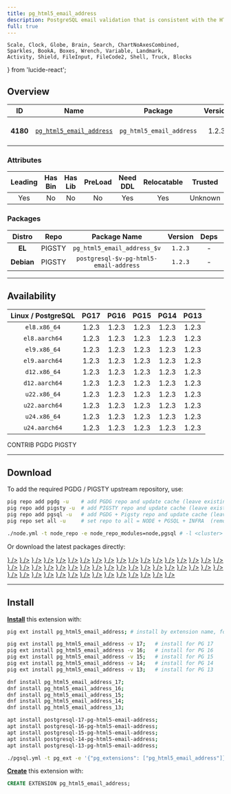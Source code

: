 ```yaml
---
title: pg_html5_email_address
description: PostgreSQL email validation that is consistent with the HTML5 spec
full: true
---
```


    Scale, Clock, Globe, Brain, Search, ChartNoAxesCombined,
    Sparkles, BookA, Boxes, Wrench, Variable, Landmark,
    Activity, Shield, FileInput, FileCode2, Shell, Truck, Blocks
} from 'lucide-react';

## Overview

| <TooltipIconButton tooltip="Extension unique identifier" side="top">ID</TooltipIconButton> | <TooltipIconButton tooltip="Extension name" side="top">Name</TooltipIconButton> | <TooltipIconButton tooltip="Package name for installation" side="top">Package</TooltipIconButton> | <TooltipIconButton tooltip="Latest available extension version" side="top">Version</TooltipIconButton> | <TooltipIconButton tooltip="Extension category" side="top">Category</TooltipIconButton> | <TooltipIconButton tooltip="Open source license" side="top">License</TooltipIconButton> | <TooltipIconButton tooltip="Programming language" side="top">Lang</TooltipIconButton> |
|:--------:|:--------:|:----------:|:--------------:|:---------------------------------------:|:------------------------------------------------------:|:----:|
| **4180** | [`pg_html5_email_address`](https://github.com/bigsmoke/pg_html5_email_address) | `pg_html5_email_address` | 1.2.3 | <a href="/ext/util" className="no-underline"><Badge icon={<Wrench />} variant="amber-subtle">UTIL</Badge></a> | <a href="/ext/list/license#postgresql" className="no-underline"><Badge icon={<Scale />} variant="blue-subtle">PostgreSQL</Badge></a> | <a href="/ext/list/lang#sql"><Badge icon={<FileCode2 />} variant="green-subtle">SQL</Badge></a> |

### Attributes

| <TooltipIconButton tooltip="The Primary Leading extension in the Package" side="top">Leading</TooltipIconButton> | <TooltipIconButton tooltip="Contains binary utils" side="top">Has Bin</TooltipIconButton> | <TooltipIconButton tooltip="Contains .so shared library files" side="top">Has Lib</TooltipIconButton> | <TooltipIconButton tooltip="Requires preloading via shared_preload_libraries" side="top">PreLoad</TooltipIconButton> | <TooltipIconButton tooltip="Requires CREATE EXTENSION DDL command" side="top">Need DDL</TooltipIconButton> | <TooltipIconButton tooltip="Can be installed in any schema" side="top">Relocatable</TooltipIconButton> | <TooltipIconButton tooltip="Can be created by non-superuser" side="top">Trusted</TooltipIconButton> | <TooltipIconButton tooltip="Schemas used by this extension" side="top">Schemas</TooltipIconButton> |
|:-------:|:-------:|:-------:|:-------:|:--------:|:-----------:|:-------:|:-------:|
| Yes | No | No | No | Yes | Yes | Unknown | - |

### Packages

| <TooltipIconButton tooltip="Linux distribution family, EL or Debian" side="top">Distro</TooltipIconButton> | <TooltipIconButton tooltip="Package repository" side="top">Repo</TooltipIconButton> | <TooltipIconButton tooltip="The RPM/DEB Package Name Pattern (replace $v with real pg major)" side="top">Package Name</TooltipIconButton> | <TooltipIconButton tooltip="Latest package version" side="top">Version</TooltipIconButton> | <TooltipIconButton tooltip="RPM/DEB Package dependencies" side="top">Deps</TooltipIconButton> | <TooltipIconButton tooltip="Available in these PostgreSQL Major Versions" side="top">PG Major</TooltipIconButton> |
|:----------:|:--------:|:------------------------:|:-----------:|:------------:|:------------------:|
|   **EL**   | <Badge variant="amber-subtle"><span className="font-bold">PIGSTY</span></Badge> | `pg_html5_email_address_$v` | `1.2.3` | - | <Badge variant="green-subtle">17</Badge><Badge variant="green-subtle">16</Badge><Badge variant="green-subtle">15</Badge><Badge variant="green-subtle">14</Badge><Badge variant="green-subtle">13</Badge> |
| **Debian** | <Badge variant="amber-subtle"><span className="font-bold">PIGSTY</span></Badge> | `postgresql-$v-pg-html5-email-address` | `1.2.3` | - | <Badge variant="green-subtle">17</Badge><Badge variant="green-subtle">16</Badge><Badge variant="green-subtle">15</Badge><Badge variant="green-subtle">14</Badge><Badge variant="green-subtle">13</Badge> |



------

## Availability

| <TooltipIconButton tooltip="Linux Distro Arch / PostgreSQL Major Version" side="top">Linux / PostgreSQL </TooltipIconButton> | **PG17** | **PG16** | **PG15** | **PG14** | **PG13** |
|:-----:|:-----:|:-----:|:-----:|:-----:|:-----:|
| `el8.x86_64` | <Badge variant="amber-subtle">1.2.3</Badge> | <Badge variant="amber-subtle">1.2.3</Badge> | <Badge variant="amber-subtle">1.2.3</Badge> | <Badge variant="amber-subtle">1.2.3</Badge> | <Badge variant="amber-subtle">1.2.3</Badge> |
| `el8.aarch64` | <Badge variant="amber-subtle">1.2.3</Badge> | <Badge variant="amber-subtle">1.2.3</Badge> | <Badge variant="amber-subtle">1.2.3</Badge> | <Badge variant="amber-subtle">1.2.3</Badge> | <Badge variant="amber-subtle">1.2.3</Badge> |
| `el9.x86_64` | <Badge variant="amber-subtle">1.2.3</Badge> | <Badge variant="amber-subtle">1.2.3</Badge> | <Badge variant="amber-subtle">1.2.3</Badge> | <Badge variant="amber-subtle">1.2.3</Badge> | <Badge variant="amber-subtle">1.2.3</Badge> |
| `el9.aarch64` | <Badge variant="amber-subtle">1.2.3</Badge> | <Badge variant="amber-subtle">1.2.3</Badge> | <Badge variant="amber-subtle">1.2.3</Badge> | <Badge variant="amber-subtle">1.2.3</Badge> | <Badge variant="amber-subtle">1.2.3</Badge> |
| `d12.x86_64` | <Badge variant="amber-subtle">1.2.3</Badge> | <Badge variant="amber-subtle">1.2.3</Badge> | <Badge variant="amber-subtle">1.2.3</Badge> | <Badge variant="amber-subtle">1.2.3</Badge> | <Badge variant="amber-subtle">1.2.3</Badge> |
| `d12.aarch64` | <Badge variant="amber-subtle">1.2.3</Badge> | <Badge variant="amber-subtle">1.2.3</Badge> | <Badge variant="amber-subtle">1.2.3</Badge> | <Badge variant="amber-subtle">1.2.3</Badge> | <Badge variant="amber-subtle">1.2.3</Badge> |
| `u22.x86_64` | <Badge variant="amber-subtle">1.2.3</Badge> | <Badge variant="amber-subtle">1.2.3</Badge> | <Badge variant="amber-subtle">1.2.3</Badge> | <Badge variant="amber-subtle">1.2.3</Badge> | <Badge variant="amber-subtle">1.2.3</Badge> |
| `u22.aarch64` | <Badge variant="amber-subtle">1.2.3</Badge> | <Badge variant="amber-subtle">1.2.3</Badge> | <Badge variant="amber-subtle">1.2.3</Badge> | <Badge variant="amber-subtle">1.2.3</Badge> | <Badge variant="amber-subtle">1.2.3</Badge> |
| `u24.x86_64` | <Badge variant="amber-subtle">1.2.3</Badge> | <Badge variant="amber-subtle">1.2.3</Badge> | <Badge variant="amber-subtle">1.2.3</Badge> | <Badge variant="amber-subtle">1.2.3</Badge> | <Badge variant="amber-subtle">1.2.3</Badge> |
| `u24.aarch64` | <Badge variant="amber-subtle">1.2.3</Badge> | <Badge variant="amber-subtle">1.2.3</Badge> | <Badge variant="amber-subtle">1.2.3</Badge> | <Badge variant="amber-subtle">1.2.3</Badge> | <Badge variant="amber-subtle">1.2.3</Badge> |

<Badge variant="green-subtle"><span className="font-black">CONTRIB</span></Badge> <Badge variant="blue-subtle"><span className="font-black">PGDG</span></Badge> <Badge variant="amber-subtle"><span className="font-black">PIGSTY</span></Badge>

------

## Download

To add the required PGDG / PIGSTY upstream repository, use:

```bash tab="pig"
pig repo add pgdg -u    # add PGDG repo and update cache (leave existing repos)
pig repo add pigsty -u  # add PIGSTY repo and update cache (leave existing repos)
pig repo add pgsql -u   # add PGDG + Pigsty repo and update cache (leave existing repos)
pig repo set all -u     # set repo to all = NODE + PGSQL + INFRA  (remove existing repos)
```
```bash tab="pigsty"
./node.yml -t node_repo -e node_repo_modules=node,pgsql # -l <cluster>
```

Or download the latest packages directly:

<Files>
    <Folder name="el8.x86_64">
        <a href="https://repo.pigsty.io/yum/pgsql/el8.x86_64/pg_html5_email_address_17-1.2.3-1PIGSTY.el8.x86_64.rpm"><File name="pg_html5_email_address_17-1.2.3-1PIGSTY.el8.x86_64.rpm" icon={<Package className="text-emerald-500" />} /></a>
        <a href="https://repo.pigsty.io/yum/pgsql/el8.x86_64/pg_html5_email_address_16-1.2.3-1PIGSTY.el8.x86_64.rpm"><File name="pg_html5_email_address_16-1.2.3-1PIGSTY.el8.x86_64.rpm" icon={<Package className="text-emerald-500" />} /></a>
        <a href="https://repo.pigsty.io/yum/pgsql/el8.x86_64/pg_html5_email_address_15-1.2.3-1PIGSTY.el8.x86_64.rpm"><File name="pg_html5_email_address_15-1.2.3-1PIGSTY.el8.x86_64.rpm" icon={<Package className="text-emerald-500" />} /></a>
        <a href="https://repo.pigsty.io/yum/pgsql/el8.x86_64/pg_html5_email_address_14-1.2.3-1PIGSTY.el8.x86_64.rpm"><File name="pg_html5_email_address_14-1.2.3-1PIGSTY.el8.x86_64.rpm" icon={<Package className="text-emerald-500" />} /></a>
        <a href="https://repo.pigsty.io/yum/pgsql/el8.x86_64/pg_html5_email_address_13-1.2.3-1PIGSTY.el8.x86_64.rpm"><File name="pg_html5_email_address_13-1.2.3-1PIGSTY.el8.x86_64.rpm" icon={<Package className="text-emerald-500" />} /></a>
    </Folder>
    <Folder name="el8.aarch64">
        <a href="https://repo.pigsty.io/yum/pgsql/el8.aarch64/pg_html5_email_address_17-1.2.3-1PIGSTY.el8.aarch64.rpm"><File name="pg_html5_email_address_17-1.2.3-1PIGSTY.el8.aarch64.rpm" icon={<Package className="text-orange-500" />} /></a>
        <a href="https://repo.pigsty.io/yum/pgsql/el8.aarch64/pg_html5_email_address_16-1.2.3-1PIGSTY.el8.aarch64.rpm"><File name="pg_html5_email_address_16-1.2.3-1PIGSTY.el8.aarch64.rpm" icon={<Package className="text-orange-500" />} /></a>
        <a href="https://repo.pigsty.io/yum/pgsql/el8.aarch64/pg_html5_email_address_15-1.2.3-1PIGSTY.el8.aarch64.rpm"><File name="pg_html5_email_address_15-1.2.3-1PIGSTY.el8.aarch64.rpm" icon={<Package className="text-orange-500" />} /></a>
        <a href="https://repo.pigsty.io/yum/pgsql/el8.aarch64/pg_html5_email_address_14-1.2.3-1PIGSTY.el8.aarch64.rpm"><File name="pg_html5_email_address_14-1.2.3-1PIGSTY.el8.aarch64.rpm" icon={<Package className="text-orange-500" />} /></a>
        <a href="https://repo.pigsty.io/yum/pgsql/el8.aarch64/pg_html5_email_address_13-1.2.3-1PIGSTY.el8.aarch64.rpm"><File name="pg_html5_email_address_13-1.2.3-1PIGSTY.el8.aarch64.rpm" icon={<Package className="text-orange-500" />} /></a>
    </Folder>
    <Folder name="el9.x86_64">
        <a href="https://repo.pigsty.io/yum/pgsql/el9.x86_64/pg_html5_email_address_17-1.2.3-1PIGSTY.el9.x86_64.rpm"><File name="pg_html5_email_address_17-1.2.3-1PIGSTY.el9.x86_64.rpm" icon={<Package className="text-emerald-500" />} /></a>
        <a href="https://repo.pigsty.io/yum/pgsql/el9.x86_64/pg_html5_email_address_16-1.2.3-1PIGSTY.el9.x86_64.rpm"><File name="pg_html5_email_address_16-1.2.3-1PIGSTY.el9.x86_64.rpm" icon={<Package className="text-emerald-500" />} /></a>
        <a href="https://repo.pigsty.io/yum/pgsql/el9.x86_64/pg_html5_email_address_15-1.2.3-1PIGSTY.el9.x86_64.rpm"><File name="pg_html5_email_address_15-1.2.3-1PIGSTY.el9.x86_64.rpm" icon={<Package className="text-emerald-500" />} /></a>
        <a href="https://repo.pigsty.io/yum/pgsql/el9.x86_64/pg_html5_email_address_14-1.2.3-1PIGSTY.el9.x86_64.rpm"><File name="pg_html5_email_address_14-1.2.3-1PIGSTY.el9.x86_64.rpm" icon={<Package className="text-emerald-500" />} /></a>
        <a href="https://repo.pigsty.io/yum/pgsql/el9.x86_64/pg_html5_email_address_13-1.2.3-1PIGSTY.el9.x86_64.rpm"><File name="pg_html5_email_address_13-1.2.3-1PIGSTY.el9.x86_64.rpm" icon={<Package className="text-emerald-500" />} /></a>
    </Folder>
    <Folder name="el9.aarch64">
        <a href="https://repo.pigsty.io/yum/pgsql/el9.aarch64/pg_html5_email_address_17-1.2.3-1PIGSTY.el9.aarch64.rpm"><File name="pg_html5_email_address_17-1.2.3-1PIGSTY.el9.aarch64.rpm" icon={<Package className="text-orange-500" />} /></a>
        <a href="https://repo.pigsty.io/yum/pgsql/el9.aarch64/pg_html5_email_address_16-1.2.3-1PIGSTY.el9.aarch64.rpm"><File name="pg_html5_email_address_16-1.2.3-1PIGSTY.el9.aarch64.rpm" icon={<Package className="text-orange-500" />} /></a>
        <a href="https://repo.pigsty.io/yum/pgsql/el9.aarch64/pg_html5_email_address_15-1.2.3-1PIGSTY.el9.aarch64.rpm"><File name="pg_html5_email_address_15-1.2.3-1PIGSTY.el9.aarch64.rpm" icon={<Package className="text-orange-500" />} /></a>
        <a href="https://repo.pigsty.io/yum/pgsql/el9.aarch64/pg_html5_email_address_14-1.2.3-1PIGSTY.el9.aarch64.rpm"><File name="pg_html5_email_address_14-1.2.3-1PIGSTY.el9.aarch64.rpm" icon={<Package className="text-orange-500" />} /></a>
        <a href="https://repo.pigsty.io/yum/pgsql/el9.aarch64/pg_html5_email_address_13-1.2.3-1PIGSTY.el9.aarch64.rpm"><File name="pg_html5_email_address_13-1.2.3-1PIGSTY.el9.aarch64.rpm" icon={<Package className="text-orange-500" />} /></a>
    </Folder>
    <Folder name="d12.x86_64">
        <a href="https://repo.pigsty.io/apt/pgsql/bookworm/pool/main/p/pg-html5-email-address/postgresql-17-pg-html5-email-address_1.2.3-1PIGSTY~bookworm_amd64.deb"><File name="postgresql-17-pg-html5-email-address_1.2.3-1PIGSTY~bookworm_amd64.deb" icon={<Box className="text-emerald-500" />} /></a>
        <a href="https://repo.pigsty.io/apt/pgsql/bookworm/pool/main/p/pg-html5-email-address/postgresql-16-pg-html5-email-address_1.2.3-1PIGSTY~bookworm_amd64.deb"><File name="postgresql-16-pg-html5-email-address_1.2.3-1PIGSTY~bookworm_amd64.deb" icon={<Box className="text-emerald-500" />} /></a>
        <a href="https://repo.pigsty.io/apt/pgsql/bookworm/pool/main/p/pg-html5-email-address/postgresql-15-pg-html5-email-address_1.2.3-1PIGSTY~bookworm_amd64.deb"><File name="postgresql-15-pg-html5-email-address_1.2.3-1PIGSTY~bookworm_amd64.deb" icon={<Box className="text-emerald-500" />} /></a>
        <a href="https://repo.pigsty.io/apt/pgsql/bookworm/pool/main/p/pg-html5-email-address/postgresql-14-pg-html5-email-address_1.2.3-1PIGSTY~bookworm_amd64.deb"><File name="postgresql-14-pg-html5-email-address_1.2.3-1PIGSTY~bookworm_amd64.deb" icon={<Box className="text-emerald-500" />} /></a>
        <a href="https://repo.pigsty.io/apt/pgsql/bookworm/pool/main/p/pg-html5-email-address/postgresql-13-pg-html5-email-address_1.2.3-1PIGSTY~bookworm_amd64.deb"><File name="postgresql-13-pg-html5-email-address_1.2.3-1PIGSTY~bookworm_amd64.deb" icon={<Box className="text-emerald-500" />} /></a>
    </Folder>
    <Folder name="d12.aarch64">
        <a href="https://repo.pigsty.io/apt/pgsql/bookworm/pool/main/p/pg-html5-email-address/postgresql-17-pg-html5-email-address_1.2.3-1PIGSTY~bookworm_arm64.deb"><File name="postgresql-17-pg-html5-email-address_1.2.3-1PIGSTY~bookworm_arm64.deb" icon={<Box className="text-orange-500" />} /></a>
        <a href="https://repo.pigsty.io/apt/pgsql/bookworm/pool/main/p/pg-html5-email-address/postgresql-16-pg-html5-email-address_1.2.3-1PIGSTY~bookworm_arm64.deb"><File name="postgresql-16-pg-html5-email-address_1.2.3-1PIGSTY~bookworm_arm64.deb" icon={<Box className="text-orange-500" />} /></a>
        <a href="https://repo.pigsty.io/apt/pgsql/bookworm/pool/main/p/pg-html5-email-address/postgresql-15-pg-html5-email-address_1.2.3-1PIGSTY~bookworm_arm64.deb"><File name="postgresql-15-pg-html5-email-address_1.2.3-1PIGSTY~bookworm_arm64.deb" icon={<Box className="text-orange-500" />} /></a>
        <a href="https://repo.pigsty.io/apt/pgsql/bookworm/pool/main/p/pg-html5-email-address/postgresql-14-pg-html5-email-address_1.2.3-1PIGSTY~bookworm_arm64.deb"><File name="postgresql-14-pg-html5-email-address_1.2.3-1PIGSTY~bookworm_arm64.deb" icon={<Box className="text-orange-500" />} /></a>
        <a href="https://repo.pigsty.io/apt/pgsql/bookworm/pool/main/p/pg-html5-email-address/postgresql-13-pg-html5-email-address_1.2.3-1PIGSTY~bookworm_arm64.deb"><File name="postgresql-13-pg-html5-email-address_1.2.3-1PIGSTY~bookworm_arm64.deb" icon={<Box className="text-orange-500" />} /></a>
    </Folder>
    <Folder name="u22.x86_64">
        <a href="https://repo.pigsty.io/apt/pgsql/jammy/pool/main/p/pg-html5-email-address/postgresql-17-pg-html5-email-address_1.2.3-1PIGSTY~jammy_amd64.deb"><File name="postgresql-17-pg-html5-email-address_1.2.3-1PIGSTY~jammy_amd64.deb" icon={<Box className="text-emerald-500" />} /></a>
        <a href="https://repo.pigsty.io/apt/pgsql/jammy/pool/main/p/pg-html5-email-address/postgresql-16-pg-html5-email-address_1.2.3-1PIGSTY~jammy_amd64.deb"><File name="postgresql-16-pg-html5-email-address_1.2.3-1PIGSTY~jammy_amd64.deb" icon={<Box className="text-emerald-500" />} /></a>
        <a href="https://repo.pigsty.io/apt/pgsql/jammy/pool/main/p/pg-html5-email-address/postgresql-15-pg-html5-email-address_1.2.3-1PIGSTY~jammy_amd64.deb"><File name="postgresql-15-pg-html5-email-address_1.2.3-1PIGSTY~jammy_amd64.deb" icon={<Box className="text-emerald-500" />} /></a>
        <a href="https://repo.pigsty.io/apt/pgsql/jammy/pool/main/p/pg-html5-email-address/postgresql-14-pg-html5-email-address_1.2.3-1PIGSTY~jammy_amd64.deb"><File name="postgresql-14-pg-html5-email-address_1.2.3-1PIGSTY~jammy_amd64.deb" icon={<Box className="text-emerald-500" />} /></a>
        <a href="https://repo.pigsty.io/apt/pgsql/jammy/pool/main/p/pg-html5-email-address/postgresql-13-pg-html5-email-address_1.2.3-1PIGSTY~jammy_amd64.deb"><File name="postgresql-13-pg-html5-email-address_1.2.3-1PIGSTY~jammy_amd64.deb" icon={<Box className="text-emerald-500" />} /></a>
    </Folder>
    <Folder name="u22.aarch64">
        <a href="https://repo.pigsty.io/apt/pgsql/jammy/pool/main/p/pg-html5-email-address/postgresql-17-pg-html5-email-address_1.2.3-1PIGSTY~jammy_arm64.deb"><File name="postgresql-17-pg-html5-email-address_1.2.3-1PIGSTY~jammy_arm64.deb" icon={<Box className="text-orange-500" />} /></a>
        <a href="https://repo.pigsty.io/apt/pgsql/jammy/pool/main/p/pg-html5-email-address/postgresql-16-pg-html5-email-address_1.2.3-1PIGSTY~jammy_arm64.deb"><File name="postgresql-16-pg-html5-email-address_1.2.3-1PIGSTY~jammy_arm64.deb" icon={<Box className="text-orange-500" />} /></a>
        <a href="https://repo.pigsty.io/apt/pgsql/jammy/pool/main/p/pg-html5-email-address/postgresql-15-pg-html5-email-address_1.2.3-1PIGSTY~jammy_arm64.deb"><File name="postgresql-15-pg-html5-email-address_1.2.3-1PIGSTY~jammy_arm64.deb" icon={<Box className="text-orange-500" />} /></a>
        <a href="https://repo.pigsty.io/apt/pgsql/jammy/pool/main/p/pg-html5-email-address/postgresql-14-pg-html5-email-address_1.2.3-1PIGSTY~jammy_arm64.deb"><File name="postgresql-14-pg-html5-email-address_1.2.3-1PIGSTY~jammy_arm64.deb" icon={<Box className="text-orange-500" />} /></a>
        <a href="https://repo.pigsty.io/apt/pgsql/jammy/pool/main/p/pg-html5-email-address/postgresql-13-pg-html5-email-address_1.2.3-1PIGSTY~jammy_arm64.deb"><File name="postgresql-13-pg-html5-email-address_1.2.3-1PIGSTY~jammy_arm64.deb" icon={<Box className="text-orange-500" />} /></a>
    </Folder>
    <Folder name="u24.x86_64">
        <a href="https://repo.pigsty.io/apt/pgsql/noble/pool/main/p/pg-html5-email-address/postgresql-17-pg-html5-email-address_1.2.3-1PIGSTY~noble_amd64.deb"><File name="postgresql-17-pg-html5-email-address_1.2.3-1PIGSTY~noble_amd64.deb" icon={<Box className="text-emerald-500" />} /></a>
        <a href="https://repo.pigsty.io/apt/pgsql/noble/pool/main/p/pg-html5-email-address/postgresql-16-pg-html5-email-address_1.2.3-1PIGSTY~noble_amd64.deb"><File name="postgresql-16-pg-html5-email-address_1.2.3-1PIGSTY~noble_amd64.deb" icon={<Box className="text-emerald-500" />} /></a>
        <a href="https://repo.pigsty.io/apt/pgsql/noble/pool/main/p/pg-html5-email-address/postgresql-15-pg-html5-email-address_1.2.3-1PIGSTY~noble_amd64.deb"><File name="postgresql-15-pg-html5-email-address_1.2.3-1PIGSTY~noble_amd64.deb" icon={<Box className="text-emerald-500" />} /></a>
        <a href="https://repo.pigsty.io/apt/pgsql/noble/pool/main/p/pg-html5-email-address/postgresql-14-pg-html5-email-address_1.2.3-1PIGSTY~noble_amd64.deb"><File name="postgresql-14-pg-html5-email-address_1.2.3-1PIGSTY~noble_amd64.deb" icon={<Box className="text-emerald-500" />} /></a>
        <a href="https://repo.pigsty.io/apt/pgsql/noble/pool/main/p/pg-html5-email-address/postgresql-13-pg-html5-email-address_1.2.3-1PIGSTY~noble_amd64.deb"><File name="postgresql-13-pg-html5-email-address_1.2.3-1PIGSTY~noble_amd64.deb" icon={<Box className="text-emerald-500" />} /></a>
    </Folder>
    <Folder name="u24.aarch64">
        <a href="https://repo.pigsty.io/apt/pgsql/noble/pool/main/p/pg-html5-email-address/postgresql-17-pg-html5-email-address_1.2.3-1PIGSTY~noble_arm64.deb"><File name="postgresql-17-pg-html5-email-address_1.2.3-1PIGSTY~noble_arm64.deb" icon={<Box className="text-orange-500" />} /></a>
        <a href="https://repo.pigsty.io/apt/pgsql/noble/pool/main/p/pg-html5-email-address/postgresql-16-pg-html5-email-address_1.2.3-1PIGSTY~noble_arm64.deb"><File name="postgresql-16-pg-html5-email-address_1.2.3-1PIGSTY~noble_arm64.deb" icon={<Box className="text-orange-500" />} /></a>
        <a href="https://repo.pigsty.io/apt/pgsql/noble/pool/main/p/pg-html5-email-address/postgresql-15-pg-html5-email-address_1.2.3-1PIGSTY~noble_arm64.deb"><File name="postgresql-15-pg-html5-email-address_1.2.3-1PIGSTY~noble_arm64.deb" icon={<Box className="text-orange-500" />} /></a>
        <a href="https://repo.pigsty.io/apt/pgsql/noble/pool/main/p/pg-html5-email-address/postgresql-14-pg-html5-email-address_1.2.3-1PIGSTY~noble_arm64.deb"><File name="postgresql-14-pg-html5-email-address_1.2.3-1PIGSTY~noble_arm64.deb" icon={<Box className="text-orange-500" />} /></a>
        <a href="https://repo.pigsty.io/apt/pgsql/noble/pool/main/p/pg-html5-email-address/postgresql-13-pg-html5-email-address_1.2.3-1PIGSTY~noble_arm64.deb"><File name="postgresql-13-pg-html5-email-address_1.2.3-1PIGSTY~noble_arm64.deb" icon={<Box className="text-orange-500" />} /></a>
    </Folder>
</Files>

------

## Install

[**Install**](/docs/pgsql/ext/install) this extension with:

```bash tab="pig"
pig ext install pg_html5_email_address; # install by extension name, for the current active PG version

pig ext install pg_html5_email_address -v 17;   # install for PG 17
pig ext install pg_html5_email_address -v 16;   # install for PG 16
pig ext install pg_html5_email_address -v 15;   # install for PG 15
pig ext install pg_html5_email_address -v 14;   # install for PG 14
pig ext install pg_html5_email_address -v 13;   # install for PG 13
```
```bash tab="yum" 
dnf install pg_html5_email_address_17;
dnf install pg_html5_email_address_16;
dnf install pg_html5_email_address_15;
dnf install pg_html5_email_address_14;
dnf install pg_html5_email_address_13;
```
```bash tab="apt" 
apt install postgresql-17-pg-html5-email-address;
apt install postgresql-16-pg-html5-email-address;
apt install postgresql-15-pg-html5-email-address;
apt install postgresql-14-pg-html5-email-address;
apt install postgresql-13-pg-html5-email-address;
```
```bash tab="ansible"
./pgsql.yml -t pg_ext -e '{"pg_extensions": ["pg_html5_email_address"]}' # -l <cls>
```

[**Create**](/docs/pgsql/ext/create) this extension with:

```sql
CREATE EXTENSION pg_html5_email_address;
```


